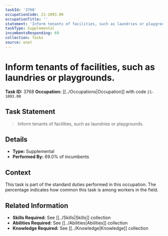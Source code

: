 ```yaml
---
taskId: '3768'
occupationCode: 21-1093.00
occupationTitle: ''
statement: 'Inform tenants of facilities, such as laundries or playgrounds.'
taskType: Supplemental
incumbentsResponding: 69
collection: Tasks
source: onet
---
```

# Inform tenants of facilities, such as laundries or playgrounds.

**Task ID:** 3768
**Occupation:** [[../Occupations|Occupation]] with code `21-1093.00`

## Task Statement

> Inform tenants of facilities, such as laundries or playgrounds.

## Details

- **Type:** Supplemental
- **Performed By:** 69.0% of incumbents

## Context

This task is part of the standard duties performed in this occupation. The percentage indicates how common this task is among workers in the field.

## Related Information

- **Skills Required:** See [[../Skills|Skills]] collection
- **Abilities Required:** See [[../Abilities|Abilities]] collection
- **Knowledge Required:** See [[../Knowledge|Knowledge]] collection
